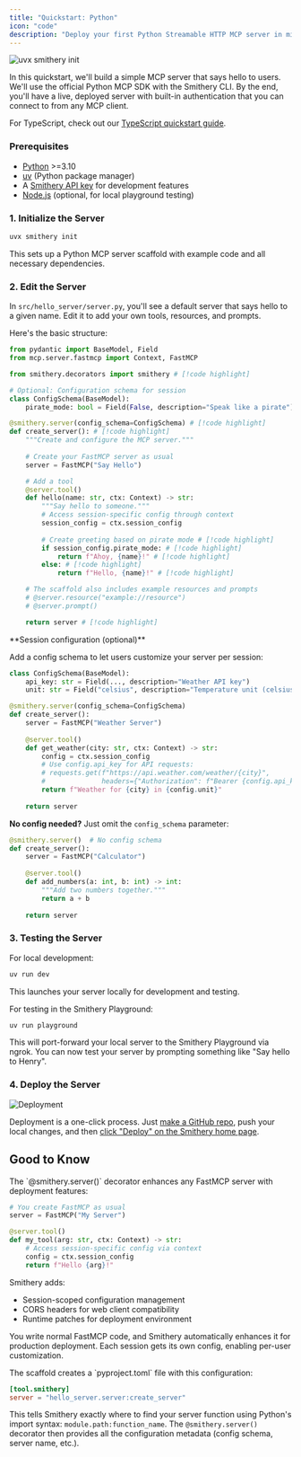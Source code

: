 ```yaml
---
title: "Quickstart: Python"
icon: "code"
description: "Deploy your first Python Streamable HTTP MCP server in minutes"
---
```


![uvx smithery init](../images/py-playground.png)

In this quickstart, we'll build a simple MCP server that says hello to users. We'll use the official Python MCP SDK with the Smithery CLI. By the end, you'll have a live, deployed server with built-in authentication that you can connect to from any MCP client.

For TypeScript, check out our [TypeScript quickstart guide](/getting_started/quickstart_build_typescript).

### Prerequisites

- [Python](https://python.org/) >=3.10
- [uv](https://docs.astral.sh/uv/getting-started/installation/) (Python package manager)
- A [Smithery API key](https://smithery.ai) for development features
- [Node.js](https://nodejs.org/) (optional, for local playground testing)

### 1. Initialize the Server

```bash
uvx smithery init
```

This sets up a Python MCP server scaffold with example code and all necessary dependencies.


### 2. Edit the Server

In `src/hello_server/server.py`, you'll see a default server that says hello to a given name. Edit it to add your own tools, resources, and prompts.

Here's the basic structure:

```python
from pydantic import BaseModel, Field
from mcp.server.fastmcp import Context, FastMCP

from smithery.decorators import smithery # [!code highlight]

# Optional: Configuration schema for session
class ConfigSchema(BaseModel):
    pirate_mode: bool = Field(False, description="Speak like a pirate")

@smithery.server(config_schema=ConfigSchema) # [!code highlight]
def create_server(): # [!code highlight]
    """Create and configure the MCP server."""
    
    # Create your FastMCP server as usual
    server = FastMCP("Say Hello")

    # Add a tool
    @server.tool()
    def hello(name: str, ctx: Context) -> str:
        """Say hello to someone."""
        # Access session-specific config through context
        session_config = ctx.session_config
        
        # Create greeting based on pirate mode # [!code highlight]
        if session_config.pirate_mode: # [!code highlight]
            return f"Ahoy, {name}!" # [!code highlight]
        else: # [!code highlight]
            return f"Hello, {name}!" # [!code highlight]

    # The scaffold also includes example resources and prompts
    # @server.resource("example://resource")
    # @server.prompt()

    return server # [!code highlight]
```

<Tip>
**Session configuration (optional)**

Add a config schema to let users customize your server per session:

```python
class ConfigSchema(BaseModel):
    api_key: str = Field(..., description="Weather API key")
    unit: str = Field("celsius", description="Temperature unit (celsius/fahrenheit)")

@smithery.server(config_schema=ConfigSchema)
def create_server():
    server = FastMCP("Weather Server")
    
    @server.tool()
    def get_weather(city: str, ctx: Context) -> str:
        config = ctx.session_config
        # Use config.api_key for API requests:
        # requests.get(f"https://api.weather.com/weather/{city}", 
        #              headers={"Authorization": f"Bearer {config.api_key}"})
        return f"Weather for {city} in {config.unit}"
    
    return server
```

**No config needed?** Just omit the `config_schema` parameter:

```python
@smithery.server()  # No config schema
def create_server():
    server = FastMCP("Calculator")
    
    @server.tool()
    def add_numbers(a: int, b: int) -> int:
        """Add two numbers together."""
        return a + b
    
    return server
```
</Tip>

### 3. Testing the Server

For local development:

```bash
uv run dev
```

This launches your server locally for development and testing.

For testing in the Smithery Playground:

```bash
uv run playground
```

This will port-forward your local server to the Smithery Playground via ngrok. You can now test your server by prompting something like "Say hello to Henry".

### 4. Deploy the Server

<img
  src="../images/deploy-2.png"
  alt="Deployment"
/>

Deployment is a one-click process. Just [make a GitHub repo](https://github.com/new), push your local changes, and then [click "Deploy" on the Smithery home page](https://smithery.ai/new).

## Good to Know

<Accordion title="How does the @smithery.server() decorator work?">
The `@smithery.server()` decorator enhances any FastMCP server with deployment features:

```python
# You create FastMCP as usual
server = FastMCP("My Server")

@server.tool()
def my_tool(arg: str, ctx: Context) -> str:
    # Access session-specific config via context
    config = ctx.session_config
    return f"Hello {arg}!"
```

Smithery adds:
- Session-scoped configuration management  
- CORS headers for web client compatibility
- Runtime patches for deployment environment

You write normal FastMCP code, and Smithery automatically enhances it for production deployment. Each session gets its own config, enabling per-user customization.
</Accordion>

<Accordion title="How does Smithery find your server?">
The scaffold creates a `pyproject.toml` file with this configuration:

```toml
[tool.smithery]
server = "hello_server.server:create_server"
```

This tells Smithery exactly where to find your server function using Python's import syntax: `module.path:function_name`. The `@smithery.server()` decorator then provides all the configuration metadata (config schema, server name, etc.).
</Accordion>


